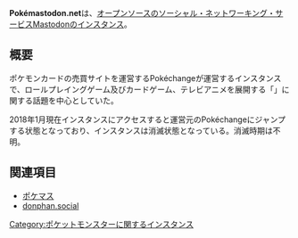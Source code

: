 {{infobox instance
|Name = {{Ruby|Pokémastodon.net|ポケマストドンドットネット}}
|Image = [[ファイル:pokemastodon.png|300px]]
|Domain = <s>https://pokemastodon.png</s>
|Country = アメリカ
|Admin = Pokéchange
|Start = 2017年4月10日
|End = 不明
}}'''Pokémastodon.net'''は、[[オープンソース]]の[[ソーシャル・ネットワーキング・サービス]][[Mastodon]]の[[インスタンス]]。

== 概要 ==
ポケモンカードの売買サイトを運営するPokéchangeが運営するインスタンスで、ロールプレイングゲーム及びカードゲーム、テレビアニメを展開する「{{Jawp|ポケットモンスター}}」に関する話題を中心としていた。

2018年1月現在インスタンスにアクセスすると運営元のPokéchangeにジャンプする状態となっており、インスタンスは消滅状態となっている。消滅時期は不明。

== 関連項目 ==
* [[ポケマス]]
* [[donphan.social]]

[[Category:ポケットモンスターに関するインスタンス]]